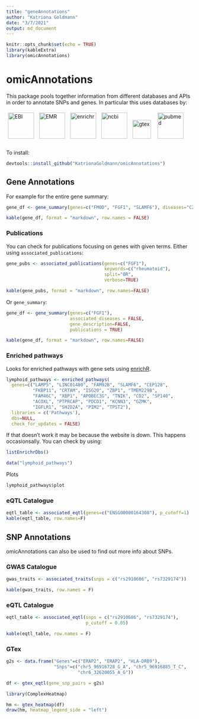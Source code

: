 ```yaml
---
title: "geneAnnotations"
author: "Katriona Goldmann"
date: "3/7/2021"
output: md_document
---
```


```r
knitr::opts_chunk$set(echo = TRUE)
library(kableExtra)
library(omicAnnotations)
```


# omicAnnotations

This package pools together information from different databases and APIs in order to annotate SNPs and genes. In particular this uses databases by:

<a href="https://www.ebi.ac.uk/"><img src="./images/ebi.png" alt="EBI" height="70" style="margin:5px;"/></a>&nbsp;<a href="https://www.qmul.ac.uk/whri/emr/"><img src="./images/emr.png" alt="EMR" height="70" style="margin:5px;"/></a>&nbsp;<a href="https://maayanlab.cloud/Enrichr/"><img src="./images/enrichr.png" alt="enrichr" height="70" style="margin:5px;"/></a>&nbsp;<a href="https://www.ncbi.nlm.nih.gov/"><img src="./images/ncbi.png" alt="ncbi" height="70" style="margin:5px; margin-bottom:15px;"/></a>&nbsp;<a href="https://www.gtexportal.org/home/"><img src="./images/gtex.png" alt="gtex" height="50" style="margin:5px;"/></a> &nbsp;<a href="https://pubmed.ncbi.nlm.nih.gov/"><img src="./images/pubmed.png" alt="pubmed" height="70" style="margin:5px;"/></a>&nbsp;



To install: 

```r
devtools::install_github("KatrionaGoldmann/omicAnnotations")
```

## Gene Annotations

For example for the entire gene summary: 

```r
gene_df <- gene_summary(genes=c("FMOD", "FGF1", "SLAMF6"), diseases="C20")
```


```r
kable(gene_df, format = "markdown", row.names = FALSE)
```

### Publications

You can check for publications focusing on genes with given terms. Either 
using `associated_publications`:

```r
gene_pubs <- associated_publications(genes=c("FGF1"), 
                                     keywords=c("rheumatoid"), 
                                     split="OR", 
                                     verbose=TRUE)

kable(gene_pubs, format = "markdown", row.names=FALSE)
```


Or `gene_summary`: 

```r
gene_df <- gene_summary(genes=c("FGF1"), 
                        associated_diseases = FALSE,
                        gene_description=FALSE, 
                        publications = TRUE)

kable(gene_df, format = "markdown", row.names=FALSE)
```

### Enriched pathways

Looks for enriched pathways with gene sets using [enrichR](https://maayanlab.cloud/Enrichr/).

```r
lymphoid_pathways <- enriched_pathways(
  genes=c("LAMP5", "LINC01480", "FAM92B", "SLAMF6", "CEP128",
          "FKBP11", "CRTAM", "ISG20", "ZBP1", "TMEM229B",
          "FAM46C", "XBP1", "APOBEC3G", "TNIK", "CD2", "SP140",
          "ACOXL", "PTPRCAP", "PDCD1", "KCNN3", "GZMK",
          "IGFLR1", "SH2D2A", "PIM2", "TPST2"),
  libraries = c('Pathways'),
  dbs=NULL,
  check_for_updates = FALSE)
```

If that doesn't work it may be because the website is down. This happens occasionsally. You can check by using: 

```r
listEnrichrDbs()
```

```r
data("lymphoid_pathways")
```

Plots

```r
lymphoid_pathways$plot
```

### eQTL Catalogue

```r
eqtl_table <- associated_eqtl(genes=c("ENSG00000164308"), p_cutoff=1)
kable(eqtl_table, row.names=F) 
```

## SNP Annotations

omicAnnotations can also be used to find out more info about SNPs.

### GWAS Catalogue

```r
gwas_traits <- associated_traits(snps = c("rs2910686", "rs7329174"))

kable(gwas_traits, row.names = F) 
```

### eQTL Catalogue

```r
eqtl_table <- associated_eqtl(snps = c("rs2910686", "rs7329174"),
                              p_cutoff = 0.05)

kable(eqtl_table, row.names = F) 
```


### GTex 

```r
g2s <- data.frame("Genes"=c("ERAP2", "ERAP2", "HLA-DRB9"), 
                  "Snps"=c("chr5_96916728_G_A", "chr5_96916885_T_C", 
                           "chr6_32620055_A_G"))

df <- gtex_eqtl(gene_snp_pairs = g2s)
```

```r
library(ComplexHeatmap)

hm <- gtex_heatmap(df)
draw(hm, heatmap_legend_side = "left")
```